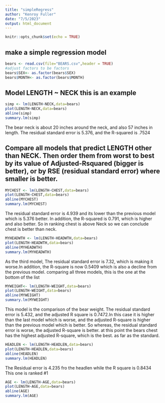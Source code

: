 ```yaml
---
title: "simpleRegress"
author: "Kenroy Fuller"
date: "7/5/2023"
output: html_document
---
```


```r
knitr::opts_chunk$set(echo = TRUE)
```

## make a simple regression model

```r
bears <- read.csv(file="BEARS.csv",header = TRUE)
#adjust factors to be factors
bears$SEX<- as.factor(bears$SEX)
bears$MONTH<- as.factor(bears$MONTH)
```

## Model LENGTH ~ NECK  this is an example  

```r
simp <- lm(LENGTH~NECK,data=bears)
plot(LENGTH~NECK,data=bears)
abline(simp)
summary.lm(simp)
```

The bear neck is about 20 inches around the neck, and also 57 inches in length. The residual standard error is 5.376, and the R-squared is .7524

## Compare all models that predict LENGTH other than NECK. Then order them from worst to best by its value of Adjusted-Rsquared (bigger is better), or by RSE (residual standard error) where smaller is better. 



```r
MYCHEST <- lm(LENGTH~CHEST,data=bears)
plot(LENGTH~CHEST,data=bears)
abline(MYCHEST)
summary.lm(MYCHEST)
```

The residual standard error is 4.939 and its lower than the previous model which is 5.376 better. In addition, the R-squared is 0.791, which is higher and also better. So in ranking chest is above Neck so we can conclude chest is better than neck.








```r
MYHEADWTH <- lm(LENGTH~HEADWTH,data=bears)
plot(LENGTH~HEADWTH,data=bears)
abline(MYHEADWTH)
summary.lm(MYHEADWTH)
```


As the third model, The residual standard error is 7.32, which is making it worse.In addition, the R-square is now 0.5409 which is also a decline from the previous model. comparing all three models, this is the one at the bottom of the list

















```r
MYWEIGHT<- lm(LENGTH~WEIGHT,data=bears)
plot(LENGTH~WEIGHT,data=bears)
abline(MYWEIGHT)
summary.lm(MYWEIGHT)
```

This model is the comparison of the bear weight. The residual standard error is 5.432, and the adjusted R square is 0.7472.In this case it is higher than the last model which is worse, and the adjusted R-square is higher than the previous model which is better. So whereas, the residual standard error is worse, the adjusted R-square is better. at this point the bears chest has the highest adjusted R-square, which is the best. as far as the standard.







```r
HEADLEN <- lm(LENGTH~HEADLEN,data=bears)
plot(LENGTH~HEADLEN,data=bears)
abline(HEADLEN)
summary.lm(HEADLEN)
```



 The Residual error is 4.235 fro the headlen while the R square is 0.8434 This one is ranked #1
 
 
 
 
 
 
 
 
 

```r
AGE <- lm(LENGTH~AGE,data=bears)
plot(LENGTH~AGE,data=bears)
abline(AGE)
summary.lm(AGE)
``` 











